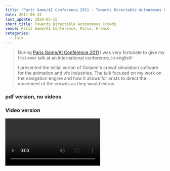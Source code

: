 ```yaml
---
title: 'Paris Game/AI Conference 2011 - Towards Directable Autonomous Crowds'
date: 2011-06-24
last_update: 2020-05-15
short_title: Towards Directable Autonomous Crowds
venue: Paris Game/AI Conference, Paris, France
categories:
  - talk
---
```


> During
> [Paris Game/AI Conference 2011](http://golaem.com/content/events/golaem-present-paris-gameai-conference-2011)
> I was very fortunate to give my first ever talk at an international
> conference, in english!
>
> I presented the initial verion of Golaem's crowd simulation software for the
> animation and vfx industries. The talk focused on my work on the navigation
> engine and how it allows for arists to direct the movement of the crowds as
> they would extras.

### pdf version, no videos

<Pdf
  title="Towards Directable Autonomous Crowds"
  src="/content/2011-06-24-towards-directable-autonomous-crowds/2011-06-24-towards-directable-autonomous-crowds.pdf"
  className="aspect-[4/3]"
/>

### Video version

<Video src="https://www.youtube.com/watch?v=23YrW8Rf-2M" />
